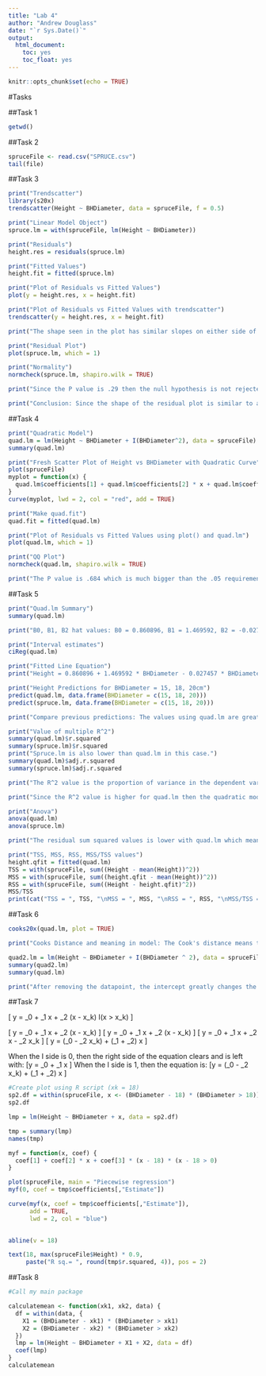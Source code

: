 ```yaml
---
title: "Lab 4"
author: "Andrew Douglass"
date: "`r Sys.Date()`"
output: 
  html_document:
    toc: yes
    toc_float: yes
---
```


```r
knitr::opts_chunk$set(echo = TRUE)
```

#Tasks

##Task 1

```r
getwd()
```

##Task 2

```r
spruceFile <- read.csv("SPRUCE.csv")
tail(file)
```

##Task 3

```r
print("Trendscatter")
library(s20x)
trendscatter(Height ~ BHDiameter, data = spruceFile, f = 0.5)

print("Linear Model Object")
spruce.lm = with(spruceFile, lm(Height ~ BHDiameter))

print("Residuals")
height.res = residuals(spruce.lm)

print("Fitted Values")
height.fit = fitted(spruce.lm)

print("Plot of Residuals vs Fitted Values")
plot(y = height.res, x = height.fit)

print("Plot of Residuals vs Fitted Values with trendscatter")
trendscatter(y = height.res, x = height.fit)

print("The shape seen in the plot has similar slopes on either side of the peak with the left being positive and right, negative. The other plot is only increasing then levels off near the top. The residuals and fitted plot show that a straight line won't be a good choice in this scenario.")

print("Residual Plot")
plot(spruce.lm, which = 1)

print("Normality")
normcheck(spruce.lm, shapiro.wilk = TRUE)

print("Since the P value is .29 then the null hypothesis is not rejected and means there is more evidence for the null hypothesis.")

print("Conclusion: Since the shape of the residual plot is similar to a mountain with symetric pattern, then it indicates that a straight line model wouldn't be a good choice for the data set as it is non linear.")

```

##Task 4

```r
print("Quadratic Model")
quad.lm = lm(Height ~ BHDiameter + I(BHDiameter^2), data = spruceFile)
summary(quad.lm)

print("Fresh Scatter Plot of Height vs BHDiameter with Quadratic Curve")
plot(spruceFile)
myplot = function(x) {
  quad.lm$coefficients[1] + quad.lm$coefficients[2] * x + quad.lm$coefficients[3] * x^2
}
curve(myplot, lwd = 2, col = "red", add = TRUE)

print("Make quad.fit")
quad.fit = fitted(quad.lm)

print("Plot of Residuals vs Fitted Values using plot() and quad.lm")
plot(quad.lm, which = 1)

print("QQ Plot")
normcheck(quad.lm, shapiro.wilk = TRUE)

print("The P value is .684 which is much bigger than the .05 requirement so the null hypothesis is not rejected. The plot does fit the data better than the linear model.")
```

##Task 5

```r
print("Quad.lm Summary")
summary(quad.lm)

print("B0, B1, B2 hat values: B0 = 0.860896, B1 = 1.469592, B2 = -0.027457")

print("Interval estimates")
ciReg(quad.lm)

print("Fitted Line Equation")
print("Height = 0.860896 + 1.469592 * BHDiameter - 0.027457 * BHDiameter^2")

print("Height Predictions for BHDiameter = 15, 18, 20cm")
predict(quad.lm, data.frame(BHDiameter = c(15, 18, 20)))
predict(spruce.lm, data.frame(BHDiameter = c(15, 18, 20)))

print("Compare previous predictions: The values using quad.lm are greater than those from spruce.lm, which indicates a quadratic model object would be better.")

print("Value of multiple R^2")
summary(quad.lm)$r.squared
summary(spruce.lm)$r.squared
print("Spruce.lm is also lower than quad.lm in this case.")
summary(quad.lm)$adj.r.squared
summary(spruce.lm)$adj.r.squared

print("The R^2 value is the proportion of variance in the dependent variable that is predictable from the independent variable. The value of 0.77 is pretty close to 1 which means the model is a decent fit for the data.")

print("Since the R^2 value is higher for quad.lm then the quadratic model has the most variability in height as 77% of its variability is explained by the model for height.")

print("Anova")
anova(quad.lm)
anova(spruce.lm)

print("The residual sum squared values is lower with quad.lm which means there are basically less errors with using the quadratic model.")

print("TSS, MSS, RSS, MSS/TSS values")
height.qfit = fitted(quad.lm)
TSS = with(spruceFile, sum((Height - mean(Height))^2))
MSS = with(spruceFile, sum((height.qfit - mean(Height))^2))
RSS = with(spruceFile, sum((Height - height.qfit)^2))
MSS/TSS
print(cat("TSS = ", TSS, "\nMSS = ", MSS, "\nRSS = ", RSS, "\nMSS/TSS = ", MSS/TSS))

```

##Task 6

```r
cooks20x(quad.lm, plot = TRUE)

print("Cooks Distance and meaning in model: The Cook's distance means the bigger the bar from the graph, the more influence the point has on the model. The points with the biggest bars are the most influential. It is used in regression analysis to identify influential data points. 24 is the largest value in the graph so it is the most influential.")

quad2.lm = lm(Height ~ BHDiameter + I(BHDiameter ^ 2), data = spruceFile[-24,])
summary(quad2.lm)
summary(quad.lm)

print("After removing the datapoint, the intercept greatly changes the most out of other variables which indicates how influential it was.")

```

##Task 7

\[ y = \beta_0 + \beta_1 x + \beta_2 (x - x_k) I(x > x_k) \]

\[ y = \beta_0 + \beta_1 x + \beta_2 (x - x_k) \cdot 1 \]
\[ y = \beta_0 + \beta_1 x + \beta_2 (x - x_k) \]
\[ y = \beta_0 + \beta_1 x + \beta_2 x - \beta_2 x_k \]
\[ y = (\beta_0 - \beta_2 x_k) + (\beta_1 + \beta_2) x \]

When the I side is 0, then the right side of the equation clears and is left with: \[y = \beta_0 + \beta_1 x \] When the I side is 1, then the equation is: \[y = (\beta_0 - \beta_2 x_k) + (\beta_1 + \beta_2) x \]

```r
#Create plot using R script (xk = 18)
sp2.df = within(spruceFile, x <- (BHDiameter - 18) * (BHDiameter > 18))
sp2.df

lmp = lm(Height ~ BHDiameter + x, data = sp2.df)

tmp = summary(lmp)
names(tmp)

myf = function(x, coef) { 
  coef[1] + coef[2] * x + coef[3] * (x - 18) * (x - 18 > 0)
}

plot(spruceFile, main = "Piecewise regression")
myf(0, coef = tmp$coefficients[,"Estimate"])

curve(myf(x, coef = tmp$coefficients[,"Estimate"]), 
      add = TRUE, 
      lwd = 2, col = "blue")
      

abline(v = 18)

text(18, max(spruceFile$Height) * 0.9, 
     paste("R sq.= ", round(tmp$r.squared, 4)), pos = 2)

```

##Task 8

```r
#Call my main package

calculatemean <- function(xk1, xk2, data) {
  df = within(data, {
    X1 = (BHDiameter - xk1) * (BHDiameter > xk1)
    X2 = (BHDiameter - xk2) * (BHDiameter > xk2)
  })
  lmp = lm(Height ~ BHDiameter + X1 + X2, data = df)
  coef(lmp)
}
calculatemean
```


